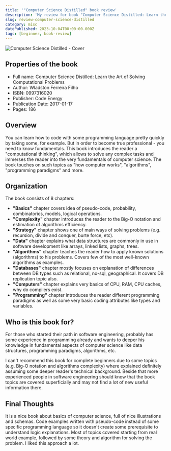 ```yaml
---
title: '"Computer Science Distilled" book review'
description: 'My review for book "Computer Science Distilled: Learn the Art of Solving Computational Problems, Wladston Ferreira Filho"'
slug: review-computer-science-distilled
category: misc
datePublished: 2023-10-04T00:00:00.000Z
tags: [beginner, book-review]
---
```


![Computer Science Distilled - Cover](https://raw.githubusercontent.com/rodion-arr/blog/main/content/images/2023/10/review-computer-science-distilled/cover.jpg)

## Properties of the book

- Full name: Computer Science Distilled: Learn the Art of Solving Computational Problems
- Author: Wladston Ferreira Filho
- ISBN: 0997316020
- Publisher: Code Energy
- Publication Date: 2017-01-17
- Pages: 186

## Overview

You can learn how to code with some programming language pretty quickly by taking some, for example. But in order to become true professional - you need to know fundamentals. This book introduces the reader a "computational thinking", which allows to solve any complex tasks and immerses the reader into the very fundamentals of computer science. The book touches on such topics as "how computer works", "algorithms", "programming paradigms" and more.

## Organization

The book consists of 8 chapters:

- **"Basics"** chapter covers idea of pseudo-code, probability, combinatorics, models, logical operations.
- **"Complexity"** chapter introduces the reader to the Big-O notation and estimation of algorithms efficiency.
- **"Strategy"** chapter shows one of main ways of solving problems (e.g. recursion, divide and conquer, burte force, etc).
- **"Data"** chapter explains what data structures are commonly in use in software development like arrays, linked lists, graphs, trees.
- **"Algorithms"** chapter teaches the reader how to apply known solutions (algorithms) to his problems. Covers few of the most well-known algorithms as examples.
- **"Databases"** chapter mostly focuses on explanation of differences between DB types such as relational, no-sql, geographical. It covers DB replication topic also.
- **"Computers"** chapter explains very basics of CPU, RAM, CPU caches, why do compilers exist.
- **"Programming"** chapter introduces the reader different programming paradigms as well as some very basic coding attributes like types and variables.

## Who is this book for?

For those who started their path in software engineering, probably has some experience in programming already and wants to deeper his knowledge in fundamental aspects of computer science like data structures, programming paradigms, algorithms, etc.

I can't recommend this book for complete beginners due to some topics (e.g. Big-O notation and algorithms complexity) where explained definitely assuming some deeper reader's technical background. Beside that more experienced people in software engineering should know that the book topics are covered superficially and may not find a lot of new useful information there.

## Final Thoughts

It is a nice book about basics of computer science, full of nice illustrations and schemas. Code examples written with pseudo-code instead of some specific programming language so it doesn't create some prerequisite to understand logic explanations. Most of topics covered starting from real world example, followed by some theory and algorithm for solving the problem. I liked this approach a lot.
